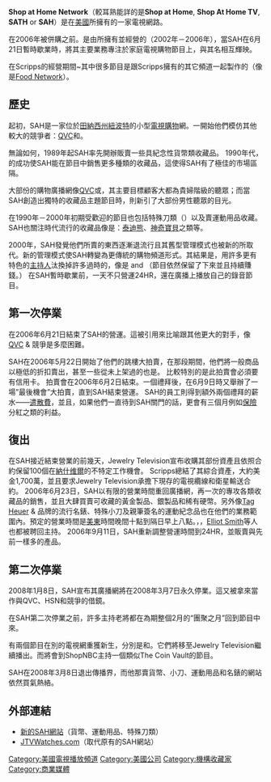 {{頻道資訊
| 頻道名稱         = Shop at Home Network
| 頻道圖片檔案    = Shop_at_Home.png
| 頻道圖片名稱     = 
| 所屬國家         = [[美國|美國]]
| 總部所在         = 
| 播放地區         = 
| 開播日期         = 1987年
| 停播日期         = 2008年3月8日|
| 收視率           = 
| 收視率調查時間   = 
| 收視率資料來源   = 
| 頻道口號         = 
| 擁有者           = {{link-en|Jewelry Television|Jewelry Television}}
| 持股者           = 
| 前頻道名稱       = 
| 被取代名稱       = 
| 集團同類頻道     = 
| 重播服務頻道     = 
| 頻道官方網站     = [https://web.archive.org/web/20060622140009/http://www.shopathometv.com/ www.shopathometv.com]
| 備註             = 
}}

'''Shop at Home Network'''（較耳熟能詳的是'''Shop at Home''', '''Shop At Home TV''', '''SATH''' or '''SAH'''）是{{link-en|Jewelry Television|Jewelry Television}}在[[美國|美國]]所擁有的一家電視網路。

在2006年被{{link-en|Jewelry Television|Jewelry Television}}併購之前。是由{{link-en|The E.W. Scripps Company|The E.W. Scripps Company}}所擁有並經營的（2002年－2006年），當SAH在6月21日暫時歇業時，將其主要業務專注於家庭電視購物節目上，與其名相互輝映。

在Scripps的經營期間~其中很多節目是跟Scripps擁有的其它頻道一起製作的（像是[[美食頻道_(美國)|Food Network]]）。

== 歷史 ==
起初，SAH是一家位於[[田納西州|田納西州]][[紐波特|紐波特]]的小型[[電視購物|電視購物]]網。一開始他們模仿其他較大的競爭者：[[QVC|QVC]]和{{lang|en|Home Shopping network}}。

無論如何，1989年起SAH率先開辦販賣一些具紀念性貨幣類收藏品。
1990年代，{{lang|en|The Coin Vault}}的成功使SAH能在節目中銷售更多種類的收藏品，這使得SAH有了極佳的市場區隔。

大部份的購物廣播網像[[QVC|QVC]]或{{link-en|HSN|HSN}}，其主要目標顧客大都為貴婦階級的聽眾；而當SAH創造出獨特的收藏品主題節目時，則新引了大部份男性聽眾的目光。

在1990年－2000年初期受歡迎的節目也包括特殊刀類（{{lang|en|The Knife Collector's Show}}）以及賣運動用品收藏。SAH也關注時代流行的收藏品像是：[[泰迪熊|泰迪熊]]、[[神奇寶貝|神奇寶貝]]之類等。

2000年，SAH發覺他們所賣的東西逐漸退流行且其舊型管理模式也被新的所取代。新的管理模式使SAH轉變為更傳統的購物頻道形式。其結果是，用許多更有特色的[[主持人|主持人]]汰換掉許多過時的，像是{{link-en|Paula Deen|Paula Deen}} and {{link-en|Emeril Lagasse|Emeril Lagasse}}（{{lang|en|The Coin Vault}}節目依然保留了下來並且持續賺錢。）
在SAH暫時歇業前，一天不只營運24HR，還在廣播上播放自己的錄音節目。

== 第一次停業 ==
{{link-en|E.W. Scripps|E.W. Scripps}}在2006年6月21日結束了SAH的營運。這被引用來比喻跟其他更大的對手，像[[QVC|QVC]] & {{link-en|HSN|HSN}}競爭是多麼困難。

SAH在2006年5月22日開始了他們的跳樓大拍賣，在那段期間，他們將一般商品以極低的折扣賣出，甚至一些從未上架過的也是。
比較特別的是此拍賣會必須要有信用卡。
拍賣會在2006年6月2日結束。一個禮拜後，在6月9日時又舉辦了一場”最後機會”大拍賣，直到SAH結束營運。
SAH的員工則得到額外兩個禮拜的薪水——[[遣散費|遣散費]]，並且，如果他們一直待到SAH關門的話，更會有三個月例如[[保險|保險]]分紅之類的利益。

== 復出 ==

在SAH接近結束營業的前幾天，Jewelry Television宣布收購其部份資產且依照合約保留100個在[[納什维爾|納什维爾]]的不特定工作機會。
Scripps總結了其綜合資產，大約美金1,700萬，並且要求Jewelry Television承擔下現存的電視纜線和衛星輸送合約。
2006年6月23日，SAH以有限的營業時間重回廣播網，再一次的專攻各類收藏品的銷售，並且大肆買賣可收藏的黃金製品、銀製品和稀有硬幣。另外像[[豪雅錶|Tag Heuer]] & {{link-en|Bulov|Bulov}}品牌的流行名錶、特殊小刀及親筆簽名的運動紀念品也在他們的業務範圍內。預定的營業時間是[[美國東部|美東]]時間晚間十點到隔日早上八點。{{lang|en|Shawn Leflar}}，{{lang|en|Rob Parsons}}，[[艾略特·史密斯|Elliot Smith]]等人也都被聘回主持。
2006年9月11日，SAH重新調整營運時間到24HR，並販賣與先前一樣多的產品。

== 第二次停業 ==

2008年1月8日，SAH宣布其廣播網將在2008年3月7日永久停業。這又被拿來當作與QVC、HSN和{{link-en|ShopNBC|ShopNBC}}競爭的借鏡。

在SAH第二次停業之前，許多主持老將都在為期整個2月的“團聚之月”回到節目中來。

有兩個節目在別的電視網重獲新生，分別是{{lang|en|The Watch Show}}和{{lang|en|Tim Temple}}。它們將移至Jewelry Television繼續播出。而{{link-en|Robert Chambers|Robert Chambers}}將會到ShopNBC主持一個類似The Coin Vault的節目。

SAH在2008年3月8日退出傳播界，而他那賣貨幣、小刀、運動用品和名錶的網站依然買氣熱絡。

== 外部連結 ==
*[https://web.archive.org/web/20080515132141/http://www.sathsite.com/ 新的SAH網站]（貨幣、運動用品、特殊刀類）
*[http://www.jtvwatches.com/ JTVWatches.com]{{Wayback|url=http://www.jtvwatches.com/ |date=20080513044126 }}（取代原有的SAH網站）

[[Category:美國電視播放頻道|Category:美國電視播放頻道]]
[[Category:美國公司|Category:美國公司]]
[[Category:機構收藏家|Category:機構收藏家]]
[[Category:商業媒體|Category:商業媒體]]